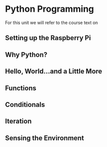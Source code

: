# Python Programming

For this unit we will refer to the course text on 

## Setting up the Raspberry Pi

## Why Python?

## Hello, World...and a Little More

## Functions

## Conditionals

## Iteration

## Sensing the Environment
